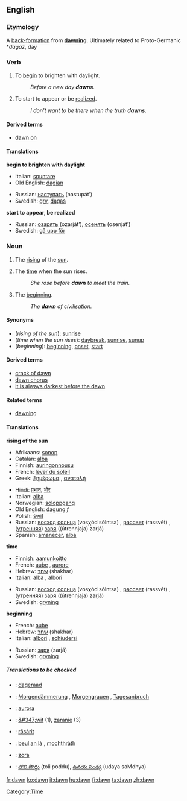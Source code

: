 {{see|Dawn}}
==English==
===Etymology===
A [[back-formation]] from '''[[dawning]]'''.  Ultimately related to Proto-Germanic *''dagaz'', day

===Verb===
{{en-infl-reg-consonant|dawn||}}

# {{intransitive}} To [[begin]] to brighten with daylight.
#: ''Before a new day '''dawns'''.''
# {{intransitive}} To start to appear or be [[realize]]d.
#: ''I don't want to be there when the truth '''dawns'''.''

====Derived terms====
*[[dawn on]]

====Translations====
'''begin to brighten with daylight'''
{{top}}
*Italian: [[spuntare]]
*Old English: [[dagian]]
{{mid}}
*Russian: [[наступать]] (nastupát’)
*Swedish: [[gry]], [[dagas]]
{{bottom}}

'''start to appear, be realized'''
{{top}}
{{mid}}
*Russian: [[озарять]] (ozarját’), [[осенять]] (osenját’)
*Swedish: [[gå upp för]]
{{bottom}}

===Noun===
{{en-noun-reg-both}}

# {{countable}} The [[rising]] of the [[sun]].
# {{uncountable}} The [[time]] when the sun rises.
#: ''She rose before '''dawn''' to meet the train.''
# {{uncountable}} The [[beginning]].
#: ''The '''dawn''' of civilisation.''

====Synonyms====
*(''rising of the sun''): [[sunrise]]
*(''time when the sun rises''): [[daybreak]], [[sunrise]], [[sunup]]
*(''beginning''): [[beginning]], [[onset]], [[start]]

====Derived terms====
*[[crack of dawn]]
*[[dawn chorus]]
*[[it is always darkest before the dawn]]

====Related terms====
*[[dawning]]<!--related, not derived: see the etymology above-->

====Translations====
'''rising of the sun'''
{{top}}
*Afrikaans: [[sonop]]
*Catalan: [[alba#Catalan|alba]] {{m}}
*Finnish: [[auringonnousu]]
*French: [[lever du soleil]] {{m}}
*Greek: [[ξημέρωμα]] {{n}}, [[ανατολή]] {{f}}
{{mid}}
*Hindi: [[प्रभात]], [[भौर]]
*Italian: [[alba#Italian|alba]] {{f}}
*Norwegian: [[soloppgang]]
*Old English: [[dagung]] ''f''
*Polish: [[świt]]
*Russian: [[восход солнца]] (vosχód sólntsa) {{m}}, [[рассвет]] (rassvét) {{m}}, ([[утренний|утренняя]]) [[заря]] ((útrennjaja) zarjá) {{f}}
*Spanish: [[amanecer]], [[alba#Spanish|alba]]
{{bottom}}

'''time'''
{{top}}
*Finnish: [[aamunkoitto]]
*French: [[aube]] {{f}}, [[aurore]] {{f}}
*Hebrew: [[שחר]] (shakhar) {{m}}
*Italian: [[alba#Italian|alba]] {{f}}, [[albori]] {{m}} {{p}}
{{mid}}
*Russian: [[восход солнца]] (vosχód sólntsa) {{m}}, [[рассвет]] (rassvét) {{m}}, ([[утренний|утренняя]]) [[заря]] ((útrennjaja) zarjá) {{f}}
*Swedish: [[gryning]] {{c}}
{{bottom}}

'''beginning'''
{{top}}
*French: [[aube]] {{f}}
*Hebrew: [[שחר]] (shakhar) {{m}}
*Italian: [[albori]] {{m}} {{p}}, [[schiudersi]] {{m}}
{{mid}}
*Russian: [[заря]] (zarjá) {{f}}
*Swedish: [[gryning]] {{c}}
{{bottom}}

=====Translations to be checked=====
{{checktrans}}
{{top}}
*{{ttbc|Dutch}}: [[dageraad]] {{f}}
*{{ttbc|German}}: [[Morgendämmerung]] {{f}}, [[Morgengrauen]] {{n}}, [[Tagesanbruch]]
*{{ttbc|Latin}}: [[aurora#Latin|aurora]]
{{mid}}
*{{ttbc|Polish}}: [[&#347;wit]] {{m}} (1), [[zaranie]] {{n}} (3)
*{{ttbc|Romanian}}: [[răsărit]] {{n}}
*{{ttbc|Scots Gaelic}}: [[beul an là]] {{m}}, [[mochthràth]] {{f}}
*{{ttbc|Slovene}}: [[zora]] {{f}}
*{{ttbc|Telugu}}: [[తొలి పొద్దు]] (toli poddu), [[ఉదయ సంధ్య]] (udaya saMdhya)
{{bottom}}

[[Category:Time]]

[[fr:dawn]]
[[ko:dawn]]
[[it:dawn]]
[[hu:dawn]]
[[fi:dawn]]
[[ta:dawn]]
[[zh:dawn]]